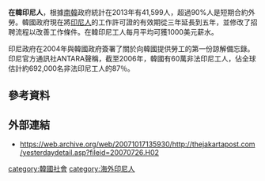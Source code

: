 '''在韓印尼人'''，根據[[南韓|南韓]]政府統計在2013年有41,599人，超過90%人是短期合約外勞。韓國政府現在將[[印尼人|印尼人]]的工作許可證的有效期從三年延長到五年，並修改了招聘流程以改善工作條件。在韓印尼工人每月平均可獲1000美元薪水。

印尼政府在2004年與韓國政府簽署了關於向韓國提供勞工的第一份諒解備忘錄。印尼官方通訊社ANTARA聲稱，截至2006年，韓國有60萬非法印尼工人，佔全球估計約692,000名非法印尼工人的87％。

== 參考資料 ==
{{Reflist}}

== 外部連結 ==
*https://web.archive.org/web/20071017135930/http://thejakartapost.com/yesterdaydetail.asp?fileid=20070726.H02

{{海外印尼人}}

[[category:韓國社會|category:韓國社會]]
[[category:海外印尼人|category:海外印尼人]]